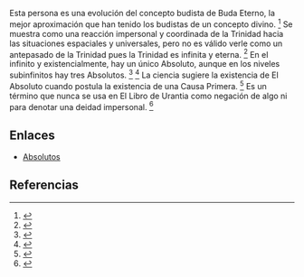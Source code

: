 Esta persona es una evolución del concepto budista de Buda Eterno, la mejor aproximación que han tenido los budistas de un concepto divino. <ref name="n0">{{lib|LU|94|11|7-11}}</ref> Se muestra como una reacción impersonal y coordinada de la Trinidad hacia las situaciones espaciales y universales, pero no es válido verle como un antepasado de la Trinidad pues la Trinidad es infinita y eterna. <ref name="n1">{{lib|LU|56|9|4}}</ref> En el infinito y existencialmente, hay un único Absoluto, aunque en los niveles subinfinitos hay tres Absolutos. <ref name="n2">{{lib|LU|56|9|1}}</ref> <ref name="n3">{{lib|LU|106|8|17}}</ref> La ciencia sugiere la existencia de El Absoluto cuando postula la existencia de una Causa Primera. <ref name="n4">{{lib|LU|101|2|7}}</ref> Es un término que nunca se usa en El Libro de Urantia como negación de algo ni para denotar una deidad impersonal. <ref name="n5">{{lib|LU|0|11|16}}</ref> 

== Enlaces ==

* [[Absolutos|Absolutos]]


== Referencias ==

<references/>
